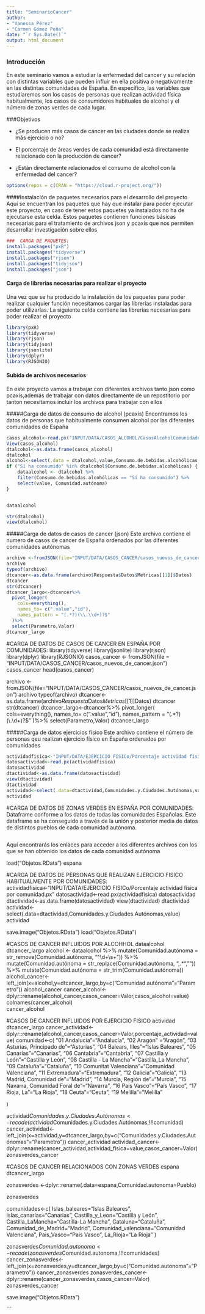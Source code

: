 ```yaml
---
title: "SeminarioCancer"
author: 
- "Vanessa Pérez"
- "Carmen Gómez Peña"
date: "`r Sys.Date()`"
output: html_document
---
```

### Introducción
En este seminario vamos a estudiar la enfermedad del cancer y su relación con distintas variables que pueden influir en ella positiva o negativamente en las distintas comunidades de España.
En específico, las variables que estudiaremos son los casos de personas que realizan actividad física habitualmente, los casos de consumidores habituales de alcohol y el número de zonas verdes de cada lugar.




###Objetivos 

* ¿Se producen más casos de cáncer en las ciudades donde se realiza más ejercicio o no?

* El porcentaje de áreas verdes de cada comunidad está directamente relacionado con la producción de cancer?
* ¿Están directamente relacionados el consumo de alcohol con la enfermedad del cancer?


```r

options(repos = c(CRAN = "https://cloud.r-project.org/"))
```
####Instalación de paquetes necesarios para el desarrollo del proyecto 
Aquí se encuentran los paquetes que hay que instalar para poder ejecutar este proyecto, en caso de tener estos paquetes ya instalados no ha de ejecutarse esta celda. 
Estos paquetes contienen funciones básicas necesarias para el tratamiento de archivos json y pcaxis que nos permiten desarrollar investigación sobre ellos 

```r
###  CARGA DE PAQUETES:
install.packages("pxR")
install.packages("tidyverse")
install.packages("rjson")
install.packages("tidyjson")
install.packages("json")
```


#### Carga de librerías necesarias para realizar el proyecto 

Una vez que se ha producido la instalación de los paquetes para poder realizar cualquier función necesitamos cargar las librerías instaladas para poder utilizarlas. La siguiente celda contiene las librerías necesarias para poder realizar el proyecto 
```r
library(pxR)
library(tidyverse)
library(rjson)
library(tidyjson)
library(jsonlite)
library(dplyr)
library(RJSONIO)
```

#### Subida de archivos necesarios 
En este proyecto vamos a trabajar con diferentes archivos tanto json como pcaxis,además de trabajar con datos directamente de un repostitorio por tanton necesitamos incluir los archivos para trabajar con ellos 

#####Carga de datos de consumo de alcohol (pcaxis)
Encontramos los datos de personas que habitualmente consumen alcohol por las diferentes comunidades de España 
```r
casos_alcohol<-read.px("INPUT/DATA/CASOS_ALCOHOL/CasosAlcoholComunidades.px")
View(casos_alcohol)
dtalcohol<-as.data.frame(casos_alcohol)
dtalcohol
alcohol<-select(.data = dtalcohol,value,Consumo.de.bebidas.alcohólicas,Comunidad.autónoma)
if ("Sí ha consumido" %in% dtalcohol$Consumo.de.bebidas.alcohólicas) {
    dataalcohol <- dtalcohol %>%
    filter(Consumo.de.bebidas.alcohólicas == "Sí ha consumido") %>%
    select(value, Comunidad.autónoma)
}


dataalcohol

str(dtalcohol)
view(dtalcohol)
```
#####Carga de datos de casos de cancer (json)
Este archivo contiene el numero de casos de cancer de España ordenados por las diferentes comunidades autónomas 


```r
archivo <-fromJSON(file="INPUT/DATA/CASOS_CANCER/casos_nuevos_de_cancer.json")
archivo
typeof(archivo)
dtcancer<-as.data.frame(archivo$Respuesta$Datos$Metricas[[1]]$Datos)
dtcancer
str(dtcancer)
dtcancer_largo<-dtcancer%>%
  pivot_longer(
    cols=everything(),
    names_to= c(".value","id"),
    names_pattern = "(.*?)(\\.\\d+)?$"
  )%>%
  select(Parametro,Valor)
dtcancer_largo
```

#CARGA DE DATOS DE CASOS DE CANCER EN ESPAÑA POR COMUNIDADES:
library(tidyverse)
library(jsonlite)
library(rjson)
library(dplyr)
library(RJSONIO)
casos_cancer <- fromJSON(file = "INPUT/DATA/CASOS_CANCER/casos_nuevos_de_cancer.json")
casos_cancer
head(casos_cancer)


archivo <-fromJSON(file="INPUT/DATA/CASOS_CANCER/casos_nuevos_de_cancer.json")
archivo
typeof(archivo)
dtcancer<-as.data.frame(archivo$Respuesta$Datos$Metricas[[1]]$Datos)
dtcancer
str(dtcancer)
dtcancer_largo<-dtcancer%>%
  pivot_longer(
    cols=everything(),
    names_to= c(".value","id"),
    names_pattern = "(.*?)(\\.\\d+)?$"
  )%>%
  select(Parametro,Valor)
dtcancer_largo

#####Carga de datos ejercicios físico
Este archivo contiene el número de personas qeu realizan ejercicio físico en España ordenados por comunidades 
```r
actividadfisica<-"INPUT/DATA/EJERCICIO FISICo/Porcentaje actividad física por comunidad.px"
datosactividad<-read.px(actividadfisica)
datosactividad
dtactividad<-as.data.frame(datosactividad)
view(dtactividad)
dtactividad
actividad<-select(.data=dtactividad,Comunidades.y.Ciudades.Autónomas,value)
actividad
```


#CARGA DE DATOS DE ZONAS VERDES EN ESPAÑA POR COMUNIDADES:
Dataframe conforme a los datos de todas las comunidades Españolas. Este dataframe se ha conseguido a través de la unión y posterior media de datos de distintos pueblos de cada comunidad autónoma.
```r

```

Aquí encontrarás los enlaces para acceder a los diferentes archivos con los que se han obtenido los datos de cada comunidad autónoma 

load("Objetos.RData")
espana


#CARGA DE DATOS DE PERSONAS QUE REALIZAN EJERCICIO FISICO HABITUALMENTE POR COMUNIDADES:
actividadfisica<-"INPUT/DATA/EJERCICIO FISICo/Porcentaje actividad física por comunidad.px"
datosactividad<-read.px(actividadfisica)
datosactividad
dtactividad<-as.data.frame(datosactividad)
view(dtactividad)
dtactividad
actividad<-select(.data=dtactividad,Comunidades.y.Ciudades.Autónomas,value)
actividad

save.image("Objetos.RData")
load("Objetos.RData")



#CASOS DE CANCER INFLUIDOS POR ALCOHHOL
dataalcohol
dtcancer_largo
alcohol <- dataalcohol %>%
  mutate(Comunidad.autónoma = str_remove(Comunidad.autónoma, "^\\d+\\s+")) %>%
  mutate(Comunidad.autónoma = str_replace(Comunidad.autónoma, ",.*", "")) %>% 
  mutate(Comunidad.autónoma = str_trim(Comunidad.autónoma))
alcohol_cancer<-left_join(x=alcohol,y=dtcancer_largo,by=c("Comunidad.autónoma"="Parametro"))
alcohol_cancer
cancer_alcohol<-dplyr::rename(alcohol_cancer,casos_cancer=Valor,casos_alcohol=value)
colnames(cancer_alcohol)  
cancer_alcohol


#CASOS DE CANCER INFLUIDOS POR EJERCICIO FISICO 
actividad
dtcancer_largo
cancer_actividad<-dplyr::rename(alcohol_cancer,casos_cancer=Valor,porcentaje_actividad=value)
comunidad<-c(
  "01 Andalucía"="Andalucía",
  "02 Aragón" ="Aragón",
  "03 Asturias, Principado de"="Asturias",
  "04 Balears, Illes"="Islas Baleares",
  "05 Canarias"="Canarias",
  "06 Cantabria"="Cantabria",
  "07 Castilla y León"="Castilla y León",
  "08 Castilla - La Mancha"="Castilla_La Mancha",
  "09 Cataluña"="Cataluña",
  "10 Comunitat Valenciana"="Comunidad Valenciana",
  "11 Extremadura"="Extremadura",
  "12 Galicia"="Galicia",
  "13 Madrid, Comunidad de"="Madrid",
  "14 Murcia, Región de"="Murcia",
  "15 Navarra, Comunidad Foral de"="Navarra",
  "16 País Vasco"="País Vasco",
  "17 Rioja, La"="La Rioja",
  "18 Ceuta"="Ceuta",
  "19 Melilla"="Melilla"
  
  
)

actividad$Comunidades.y.Ciudades.Autónomas<-recode(actividad$Comunidades.y.Ciudades.Autónomas,!!!comunidad)
cancer_actividad<-left_join(x=actividad,y=dtcancer_largo,by=c("Comunidades.y.Ciudades.Autónomas"="Parametro"))
cancer_actividad
actividad_cancer<-dplyr::rename(cancer_actividad,actividad_fisica=value,casos_cancer=Valor)
zonasverdes_cancer

#CASOS DE CANCER RELACIONADOS CON ZONAS VERDES 
espana
dtcancer_largo

zonasverdes <-dplyr::rename(.data=espana,Comunidad.autonoma=Pueblo)
 
zonasverdes


comunidades<-c(
  Islas_baleares="Islas Baleares",
  Islas_canarias="Canarias",
  Castilla_y_Leon="Castilla y León",
  Castilla_LaMancha="Castilla-La Mancha",
  Cataluna="Cataluña",
  Comunidad_de_Madrid="Madrid",
  Comunidad_valenciana="Comunidad Valenciana",
  Pais_Vasco="País Vasco",
  La_Rioja="La Rioja"
)

zonasverdes$Comunidad.autonoma<-recode(zonasverdes$Comunidad.autonoma,!!!comunidades)
cancer_zonasverdes<-left_join(x=zonasverdes,y=dtcancer_largo,by=c("Comunidad.autonoma"="Parametro"))
cancer_zonasverdes
zonasverdes_cancer<-dplyr::rename(cancer_zonasverdes,casos_cancer=Valor)
zonasverdes_cancer


save.image("Objetos.RData")



```